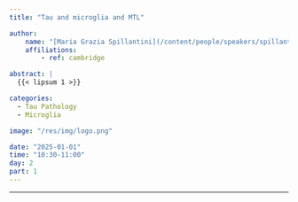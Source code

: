 ```yaml
---
title: "Tau and microglia and MTL"

author:
    name: "[Maria Grazia Spillantini](/content/people/speakers/spillantini/)"
    affiliations:
        - ref: cambridge

abstract: |
  {{< lipsum 1 >}}

categories:
  - Tau Pathology
  - Microglia

image: "/res/img/logo.png"

date: "2025-01-01"
time: "10:30-11:00"
day: 2
part: 1
---
```


***

<object data="/res/quarto.pdf" type="application/pdf" width="100%" height="600">
</object> 